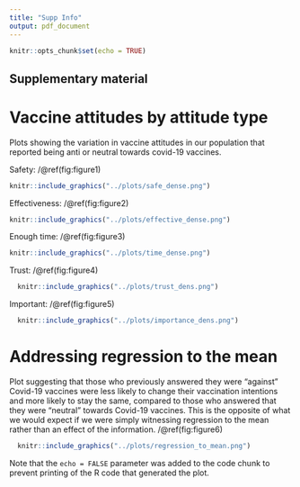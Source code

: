 ```yaml
---
title: "Supp Info"
output: pdf_document
---
```


```r
knitr::opts_chunk$set(echo = TRUE)
```

## Supplementary material 

# Vaccine attitudes by attitude type 

Plots showing the variation in vaccine attitudes in our population that reported being anti or neutral towards covid-19 vaccines. 

Safety: /@ref(fig:figure1)

```r
knitr::include_graphics("../plots/safe_dense.png")
```

Effectiveness: /@ref(fig:figure2)

```r
knitr::include_graphics("../plots/effective_dense.png")
```

Enough time: /@ref(fig:figure3)
```r
knitr::include_graphics("../plots/time_dense.png")
```

Trust: /@ref(fig:figure4)
```r
  knitr::include_graphics("../plots/trust_dens.png")
```

Important: /@ref(fig:figure5)
```r
  knitr::include_graphics("../plots/importance_dens.png")
```


# Addressing regression to the mean

Plot suggesting that those who previously answered they were "against" Covid-19 vaccines were less likely to change their vaccination intentions and more likely to stay the same, compared to those who answered that they were "neutral" towards Covid-19 vaccines. This is the opposite of what we would expect if we were simply witnessing regression to the mean rather than an effect of the information. /@ref(fig:figure6)

```r
  knitr::include_graphics("../plots/regression_to_mean.png")
```

Note that the `echo = FALSE` parameter was added to the code chunk to prevent printing of the R code that generated the plot.

